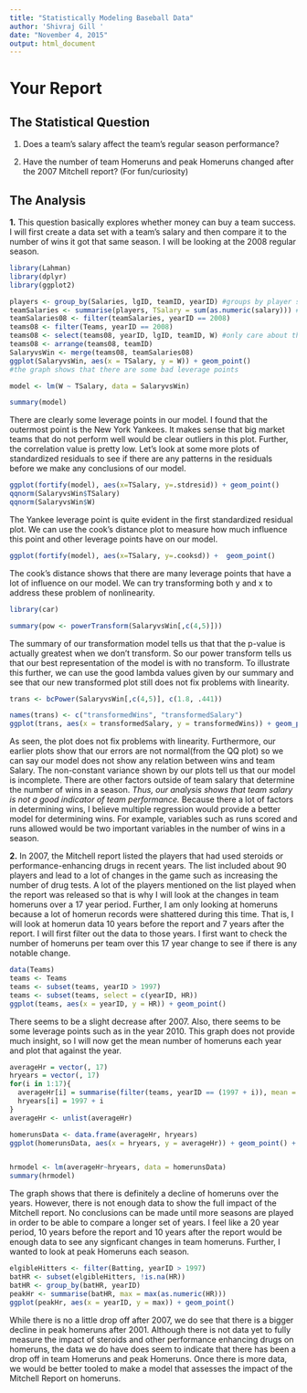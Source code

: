 ```yaml
---
title: "Statistically Modeling Baseball Data"
author: 'Shivraj Gill '
date: "November 4, 2015"
output: html_document
---
```



# Your Report

## The Statistical Question

1. Does a team's salary affect the team's regular season performance?



2. Have the number of team Homeruns and peak Homeruns changed after the 2007 Mitchell report? (For fun/curiosity)


## The Analysis

__1.__ This question basically explores whether money can buy a team  success. I will first create a data set with a team's salary and then compare it to the number of wins it got that same season. I will be looking at the 2008 regular season. 
```r
library(Lahman)
library(dplyr)
library(ggplot2)

players <- group_by(Salaries, lgID, teamID, yearID) #groups by player salaries,league ID, teamID, and yearID
teamSalaries <- summarise(players, TSalary = sum(as.numeric(salary))) #team salaries 
teamSalaries08 <- filter(teamSalaries, yearID == 2008)
teams08 <- filter(Teams, yearID == 2008)
teams08 <- select(teams08, yearID, lgID, teamID, W) #only care about the information of the team and number of wins 
teams08 <- arrange(teams08, teamID)
SalaryvsWin <- merge(teams08, teamSalaries08)
ggplot(SalaryvsWin, aes(x = TSalary, y = W)) + geom_point()
#the graph shows that there are some bad leverage points 

model <- lm(W ~ TSalary, data = SalaryvsWin)

summary(model)


```

There are clearly some leverage points in our model. I found that the outermost point is the New York Yankees. It makes sense that big market teams that do not perform well would be clear outliers in this plot.  Further, the correlation value is pretty low. Let's look at some more plots of standardized residuals to see if there are any patterns in the residuals before we make any conclusions of our model. 

```r

ggplot(fortify(model), aes(x=TSalary, y=.stdresid)) + geom_point()
qqnorm(SalaryvsWin$TSalary) 
qqnorm(SalaryvsWin$W)

```


The Yankee leverage point is quite evident in the first standardized residual plot. We can use the cook's distance plot to measure how much influence this point and other leverage points have on our model. 

```r
ggplot(fortify(model), aes(x=TSalary, y=.cooksd)) +  geom_point()
```

The cook's distance shows that there are many leverage points that have a lot of influence on our model. We can try transforming both y and x to address these problem of nonlinearity. 

```r
library(car)

summary(pow <- powerTransform(SalaryvsWin[,c(4,5)]))

```

The summary of our transformation model tells us that that the p-value is actually greatest when we don't transform. So our power transform tells us that our best representation of the model is with no transform. To illustrate this further, we can use the good lambda values given by our summary and see that our new transformed plot still does not fix problems with linearity. 

```r
trans <- bcPower(SalaryvsWin[,c(4,5)], c(1.8, .441))

names(trans) <- c("transformedWins", "transformedSalary")
ggplot(trans, aes(x = transformedSalary, y = transformedWins)) + geom_point() + stat_smooth(method = "lm")

```


As seen, the plot does not fix problems with linearity. Furthermore, our earlier plots show that our errors are not normal(from the QQ plot) so we can say our model does not show any relation between wins and team Salary. The non-constant variance shown by our plots tell us that our model is incomplete. There are other factors outside of team salary that determine the number of wins in a season. _Thus, our analysis shows that team salary is not a good indicator of team performance._ Because there a lot of factors in determining wins, I believe multiple regression would provide a better model for determining wins. For example, variables such as runs scored and runs allowed would be two important variables in the number of wins in a season. 









__2.__ In 2007, the Mitchell report listed the players that had used steroids or performance-enhancing drugs in recent years. The list included about 90 players and lead to a lot of changes in the game such as increasing the number of drug tests. A lot of the players mentioned on the list played when the report was released so that is why I will look at the changes in team homeruns over a 17 year period. Further, I am only looking at homeruns because a lot of homerun records were shattered during this time. That is, I will look at homerun data 10 years before the report and 7 years after the report. I will first filter out the data to those years. I first want to check the number of homeruns per team over this 17 year change to see if there is any notable change. 

```r
data(Teams)
teams <- Teams
teams <- subset(teams, yearID > 1997)
teams <- subset(teams, select = c(yearID, HR))
ggplot(teams, aes(x = yearID, y = HR)) + geom_point()

```

There seems to be a slight decrease after 2007. Also, there seems to be some leverage points such as in the year 2010. This graph does not provide much insight, so I will now get the mean number of homeruns each year and plot that against the year. 
```r

averageHr = vector(, 17)
hryears = vector(, 17)
for(i in 1:17){
  averageHr[i] = summarise(filter(teams, yearID == (1997 + i)), mean = mean(HR))
  hryears[i] = 1997 + i
}
averageHr <- unlist(averageHr)

homerunsData <- data.frame(averageHr, hryears)
ggplot(homerunsData, aes(x = hryears, y = averageHr)) + geom_point() + geom_line() + stat_smooth(method = "lm")


hrmodel <- lm(averageHr~hryears, data = homerunsData)
summary(hrmodel)
```


The graph shows that there is definitely a decline of homeruns over the years. However, there is not enough data to show the full impact of the Mitchell report. No conclusions can be made until more seasons are played in order to be able to compare a longer set of years. I feel like a 20 year period, 10 years before the report and 10 years after the report would be enough data to see any signficant changes in team homeruns. Further, I wanted to look at peak Homeruns each season. 

```r
elgibleHitters <- filter(Batting, yearID > 1997)
batHR <- subset(elgibleHitters, !is.na(HR)) 
batHR <- group_by(batHR, yearID) 
peakHr <- summarise(batHR, max = max(as.numeric(HR)))
ggplot(peakHr, aes(x = yearID, y = max)) + geom_point()


```

While there is no a little drop off after 2007, we do see that there is a bigger decline in peak homeruns after 2001. Although there is not data yet to fully measure the impact of steroids and other performance enhancing drugs on homeruns, the data we do have does seem to indicate that there has been a drop off in team Homeruns and peak Homeruns. Once there is more data, we would be better tooled to make a model that assesses the impact of the Mitchell Report on homeruns. 
